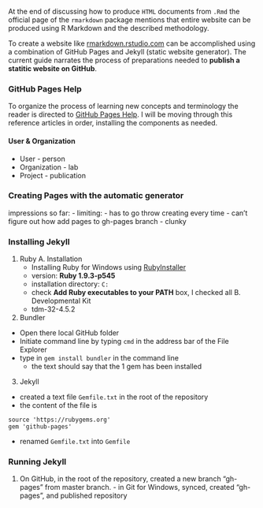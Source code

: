 At the end of discussing how to produce <code>HTML</code> documents from <code>.Rmd</code> the official page of the <code>rmarkdown</code> package mentions that entire website can be produced using R Markdown and the described methodology. 

To create a website like [rmarkdown.rstudio.com](rmarkdown.rstudio.com) can be accomplished using a combination of GitHub Pages and Jekyll (static website generator). The current guide narrates the process of preparations needed to **publish a statitic website on GitHub**.


### GitHub Pages Help

To organize the process of learning new concepts and terminology the reader is directed to [GitHub Pages Help](https://help.github.com/categories/20/articles). I will be moving through this reference articles in order, installing the components as needed.


#### User & Organization  
  - User - person
  - Organization - lab
  - Project - publication
  
### Creating Pages with the automatic generator
  impressions so far:
  -  limiting:
    - has to go throw creating every time
    - can't figure out how add pages to gh-pages branch
  - clunky
  
  
### Installing Jekyll

1. Ruby
  A. Installation
    - Installing Ruby for Windows using [RubyInstaller](https://www.ruby-lang.org/en/installation/#rubyinstaller)
    - version: **Ruby 1.9.3-p545**
    - installation directory: <code>C:\Ruby193</code>
    - check **Add Ruby executables to your PATH** box, I checked all
  B. Developmental Kit
    - tdm-32-4.5.2
    
2. Bundler
  - Open there local GitHub folder
  - Initiate command line by typing <code>cmd</code> in the address bar of the File Explorer
  - type in <code>gem install bundler</code> in the command line
    - the text should say that the 1 gem has been installed
  
3. Jekyll
  - created a text file <code>Gemfile.txt</code> in the root of the repository
  - the content of the file is
```
source 'https://rubygems.org'
gem 'github-pages'
```
  - renamed <code>Gemfile.txt</code> into <code>Gemfile</code>
  
  
### Running Jekyll
  1. On GitHub, in the root of the repository, created a new branch "gh-pages" from master branch.
    - in Git for Windows, synced, created "gh-pages", and published repository
    